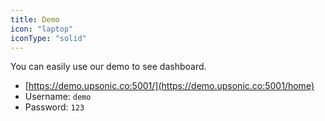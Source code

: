 ```yaml
---
title: Demo
icon: "laptop"
iconType: "solid"
---
```


You can easily use our demo to see dashboard.


- [https://demo.upsonic.co:5001/](https://demo.upsonic.co:5001/home)
- Username: `demo`
- Password: `123`
